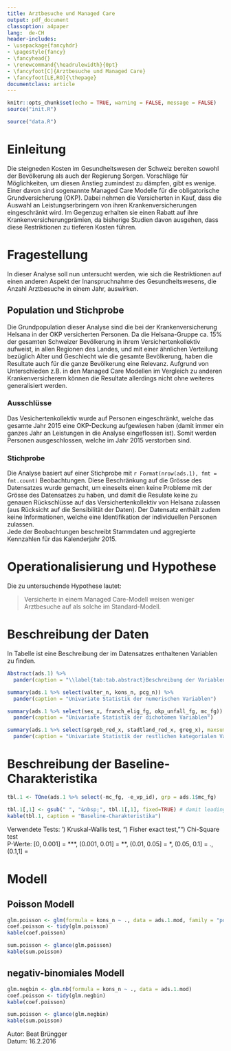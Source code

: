 ```yaml
---
title: Arztbesuche und Managed Care
output: pdf_document
classoption: a4paper
lang:  de-CH
header-includes:
- \usepackage{fancyhdr}
- \pagestyle{fancy}
- \fancyhead{}
- \renewcommand{\headrulewidth}{0pt}
- \fancyfoot[C]{Arztbesuche und Managed Care}
- \fancyfoot[LE,RO]{\thepage}
documentclass: article
---
```


```r
knitr::opts_chunk$set(echo = TRUE, warning = FALSE, message = FALSE)
source("init.R")
```


```r
source("data.R")
```

# Einleitung

Die steigneden Kosten im Gesundheitswesen der Schweiz bereiten sowohl der Bevölkerung als auch der Regierung Sorgen. Vorschläge für Möglichkeiten, um diesen Anstieg zumindest zu dämpfen, gibt es wenige. Einer davon sind sogenannte Managed Care Modelle für die obligatorische Grundversicherung (OKP). Dabei nehmen die Versicherten in Kauf, dass die Auswahl an Leistungserbringern von ihren Krankenversicherungen eingeschränkt wird. Im Gegenzug erhalten sie einen Rabatt auf ihre Krankenversicherungprämien, da bisherige Studien davon ausgehen, dass diese Restriktionen zu tieferen Kosten führen.  

# Fragestellung

In dieser Analyse soll nun untersucht werden, wie sich die Restriktionen auf einen anderen Aspekt der Inanspruchnahme des Gesundheitswesens, die Anzahl Arztbesuche in einem Jahr, auswirken.

## Population und Stichprobe

Die Grundpopulation dieser Analyse sind die bei der Krankenversicherung Helsana in der OKP versicherten Personen. Da die Helsana-Gruppe ca. 15% der gesamten Schweizer Bevölkerung in ihrem Versichertenkollektiv aufweist, in allen Regionen des Landes, und mit einer ähnlichen Verteilung bezüglich Alter und Geschlecht wie die gesamte Bevölkerung, haben die Resultate auch für die ganze Bevölkerung eine Relevanz. Aufgrund von Unterschieden z.B. in den Managed Care Modellen im Vergleich zu anderen Krankenversicherern können die Resultate allerdings nicht ohne weiteres generalisiert werden.  

### Ausschlüsse

Das Vesichertenkollektiv wurde auf Personen eingeschränkt, welche das gesamte Jahr 2015 eine OKP-Deckung aufgewiesen haben (damit immer ein ganzes Jahr an Leistungen in die Analyse eingeflossen ist). Somit werden Personen ausgeschlossen, welche im Jahr 2015 verstorben sind.

### Stichprobe

Die Analyse basiert auf einer Stichprobe mit `r Format(nrow(ads.1), fmt = fmt.count)` Beobachtungen. Diese Beschränkung auf die Grösse des Datensatzes wurde gemacht, um eineseits einen keine Probleme mit der Grösse des Datensatzes zu haben, und damit die Resulate keine zu genauen Rückschlüsse auf das Versichertenkollektiv von Helsana zulassen (aus Rücksicht auf die Sensibilität der Daten). Der Datensatz enthält zudem keine Informationen, welche eine Identifikation der individuellen Personen zulassen.  
Jede der Beobachtungen beschreibt Stammdaten und aggregierte Kennzahlen für das Kalenderjahr 2015.

# Operationalisierung und Hypothese

Die zu untersuchende Hypothese lautet:

> Versicherte in einem Managed Care-Modell weisen weniger Arztbesuche auf als solche im Standard-Modell.



# Beschreibung der Daten

In Tabelle \ref{tab:tab.abstract} ist eine Beschreibung der im Datensatzes enthaltenen Variablen zu finden.

```r
Abstract(ads.1) %>% 
  pander(caption = "\\label{tab:tab.abstract}Beschreibung der Variablen")
```

```r
summary(ads.1 %>% select(valter_n, kons_n, pcg_n)) %>% 
  pander(caption = "Univariate Statistik der numerischen Variablen")
```

```r
summary(ads.1 %>% select(sex_x, franch_elig_fg, okp_unfall_fg, mc_fg)) %>% 
  pander(caption = "Univariate Statistik der dichotomen Variablen")
```

```r
summary(ads.1 %>% select(sprgeb_red_x, stadtland_red_x, greg_x), maxsum = 10) %>% 
  pander(caption = "Univariate Statistik der restlichen kategorialen Variablen")
```


# Beschreibung der Baseline-Charakteristika

```r
tbl.1 <- TOne(ads.1 %>% select(-mc_fg, -e_vp_id), grp = ads.1$mc_fg)

tbl.1[,1] <- gsub(" ", "&nbsp;", tbl.1[,1], fixed=TRUE) # damit leading spaces bleiben!
kable(tbl.1, caption = "Baseline-Charakteristika")
```

Verwendete Tests: ') Kruskal-Wallis test, ") Fisher exact test, "") Chi-Square test  
P-Werte: 
[0, 0.001] = \***, 
(0.001, 0.01] = \**, 
(0.01, 0.05] = \*, 
(0.05, 0.1] = \., 
(0.1,1] =  
  
# Modell

## Poisson Modell

```r
glm.poisson <- glm(formula = kons_n ~ ., data = ads.1.mod, family = "poisson")
coef.poisson <- tidy(glm.poisson)
kable(coef.poisson)
```


```r
sum.poisson <- glance(glm.poisson)
kable(sum.poisson)
```

## negativ-binomiales Modell

```r
glm.negbin <- glm.nb(formula = kons_n ~ ., data = ads.1.mod)
coef.poisson <- tidy(glm.negbin)
kable(coef.poisson)
```


```r
sum.poisson <- glance(glm.negbin)
kable(sum.poisson)
```


Autor: Beat Brüngger  
Datum: 16.2.2016

